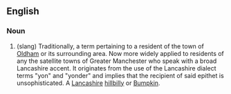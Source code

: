 ==English==

===Noun===
{{en-noun}}

#(slang) Traditionally, a term pertaining to a resident of the town of [[Oldham]] or its surrounding area. Now more widely applied to residents of any the satellite towns of Greater Manchester who speak with a broad Lancashire accent. It originates from the use of the Lancashire dialect terms "yon" and "yonder" and implies that the recipient of said epithet is unsophisticated. A [[Lancashire]] [[hillbilly]] or [[Bumpkin]].